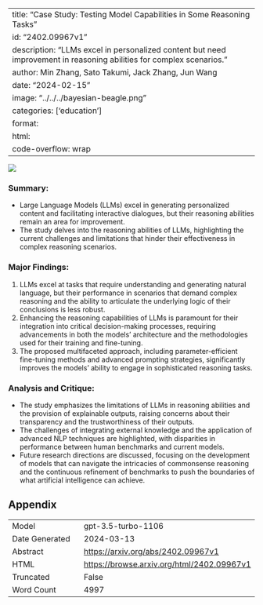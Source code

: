 
---
title: "Case Study: Testing Model Capabilities in Some Reasoning Tasks"
id: "2402.09967v1"
description: "LLMs excel in personalized content but need improvement in reasoning abilities for complex scenarios."
author: Min Zhang, Sato Takumi, Jack Zhang, Jun Wang
date: "2024-02-15"
image: "../../../bayesian-beagle.png"
categories: ['education']
format:
  html:
    code-overflow: wrap
---

![](../../../bayesian-beagle.png)

### **Summary:**
- Large Language Models (LLMs) excel in generating personalized content and facilitating interactive dialogues, but their reasoning abilities remain an area for improvement.
- The study delves into the reasoning abilities of LLMs, highlighting the current challenges and limitations that hinder their effectiveness in complex reasoning scenarios.

### Major Findings:
1. LLMs excel at tasks that require understanding and generating natural language, but their performance in scenarios that demand complex reasoning and the ability to articulate the underlying logic of their conclusions is less robust.
2. Enhancing the reasoning capabilities of LLMs is paramount for their integration into critical decision-making processes, requiring advancements in both the models’ architecture and the methodologies used for their training and fine-tuning.
3. The proposed multifaceted approach, including parameter-efficient fine-tuning methods and advanced prompting strategies, significantly improves the models’ ability to engage in sophisticated reasoning tasks.

### Analysis and Critique:
- The study emphasizes the limitations of LLMs in reasoning abilities and the provision of explainable outputs, raising concerns about their transparency and the trustworthiness of their outputs.
- The challenges of integrating external knowledge and the application of advanced NLP techniques are highlighted, with disparities in performance between human benchmarks and current models.
- Future research directions are discussed, focusing on the development of models that can navigate the intricacies of commonsense reasoning and the continuous refinement of benchmarks to push the boundaries of what artificial intelligence can achieve.

## Appendix

|          |          |
|----------|----------|
| Model     | gpt-3.5-turbo-1106       |
| Date Generated     | 2024-03-13       |
| Abstract | [https://arxiv.org/abs/2402.09967v1](https://arxiv.org/abs/2402.09967v1)        |
| HTML     | [https://browse.arxiv.org/html/2402.09967v1](https://browse.arxiv.org/html/2402.09967v1)       |
| Truncated       | False       |
| Word Count       | 4997       |